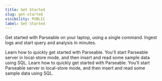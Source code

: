 ```yaml
---
title: Get Started
slug: get-started
visibility: PUBLIC
label: Get Started
---
```

Get started with Parseable on your laptop, using a single command. Ingest logs and start query and analysis in minutes.

<CardGroup cols={2}>
  <Card title="Executable Binary" href="/docs-beta/default-guide/get-started/binary-quick-start">
    Learn how to quickly get started with Parseable. You'll start Parseable server in local-store mode, and then insert and read some sample data using SQL.
  </Card>
  <Card title="Docker Image" href="/docs-beta/default-guide/get-started/docker-quick-start">
    Learn how to quickly get started with Parseable. You'll start Parseable server in local-store mode, and then insert and read some sample data using SQL.
  </Card>
</CardGroup>
